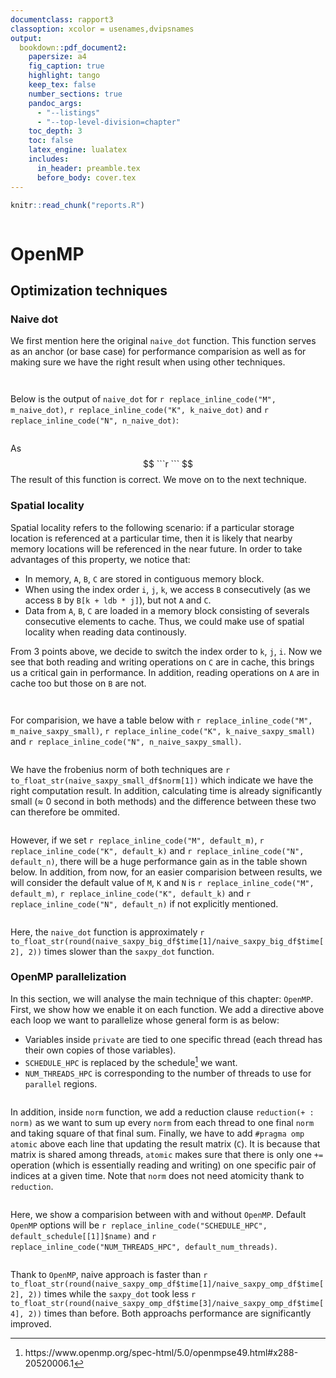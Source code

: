 ```yaml
---
documentclass: rapport3
classoption: xcolor = usenames,dvipsnames
output:
  bookdown::pdf_document2:
    papersize: a4
    fig_caption: true
    highlight: tango
    keep_tex: false
    number_sections: true
    pandoc_args: 
      - "--listings"
      - "--top-level-division=chapter"
    toc_depth: 3
    toc: false
    latex_engine: lualatex
    includes:
      in_header: preamble.tex
      before_body: cover.tex
---
```


```r
knitr::read_chunk("reports.R")
```

```r
```

# OpenMP
## Optimization techniques {#techniques}
### Naive dot

We first mention here the original `naive_dot` function. This function serves as an anchor (or base case) for performance comparision as well as for making sure we have the right result when using other techniques.

```c
```
```r
```
Below is the output of `naive_dot` for `r replace_inline_code("M", m_naive_dot)`, `r replace_inline_code("K", k_naive_dot)` and `r replace_inline_code("N", n_naive_dot)`:
```r
```

As
$$
```r
```
$$
The result of this function is correct. We move on to the next technique.

### Spatial locality

Spatial locality refers to the following scenario: if a particular storage location is referenced at a particular time, then it is likely that nearby memory locations will be referenced in the near future. In order to take advantages of this property, we notice that:

  - In memory, `A`, `B`, `C` are stored in contiguous memory block.
  - When using the index order `i`, `j`, `k`, we access `B` consecutively (as we access `B` by `B[k + ldb * j]`), but not `A` and `C`.
  - Data from `A`, `B`, `C` are loaded in a memory block consisting of severals consecutive elements to cache. Thus, we could make use of spatial locality when reading data continously.

From 3 points above, we decide to switch the index order to `k`, `j`, `i`. Now we see that both reading and writing operations on `C` are in cache, this brings us a critical gain in performance. In addition, reading operations on `A` are in cache too but those on `B` are not.

```c
```
```r
```
For comparision, we have a table below with `r replace_inline_code("M", m_naive_saxpy_small)`, `r replace_inline_code("K", k_naive_saxpy_small)` and `r replace_inline_code("N", n_naive_saxpy_small)`.
```r
```
We have the frobenius norm of both techniques are `r to_float_str(naive_saxpy_small_df$norm[1])` which indicate we have the right computation result. In addition, calculating time is already significantly small ($\approx$ 0 second in both methods) and the difference between these two can therefore be ommited.
```r
```
However, if we set `r replace_inline_code("M", default_m)`, `r replace_inline_code("K", default_k)` and `r replace_inline_code("N", default_n)`, there will be a huge performance gain as in the table shown below. In addition, from now, for an easier comparision between results, we will consider the default value of `M`, `K` and `N` is `r replace_inline_code("M", default_m)`, `r replace_inline_code("K", default_k)` and `r replace_inline_code("N", default_n)` if not explicitly mentioned.
```r
```
Here, the `naive_dot` function is approximately `r to_float_str(round(naive_saxpy_big_df$time[1]/naive_saxpy_big_df$time[2], 2))` times slower than the `saxpy_dot` function.

### OpenMP parallelization

In this section, we will analyse the main technique of this chapter: `OpenMP`. First, we show how we enable it on each function. We add a directive above each loop we want to parallelize whose general form is as below:

- Variables inside `private` are tied to one specific thread (each thread has their own copies of those variables).
- `SCHEDULE_HPC` is replaced by the schedule^[https://www.openmp.org/spec-html/5.0/openmpse49.html#x288-20520006.1] we want.
- `NUM_THREADS_HPC` is corresponding to the number of threads to use for `parallel` regions.
```c
```

In addition, inside `norm` function, we add a reduction clause `reduction(+ : norm)` as we want to sum up every `norm` from each thread to one final `norm` and taking square of that final sum. Finally, we have to add `#pragma omp atomic` above each line that updating the result matrix (`C`). It is because that matrix is shared among threads, `atomic` makes sure that there is only one `+=` operation (which is essentially reading and writing) on one specific pair of indices at a given time. Note that `norm` does not need atomicity thank to `reduction`.
```r
```
Here, we show a comparision between with and without `OpenMP`. Default `OpenMP` options will be `r replace_inline_code("SCHEDULE_HPC", default_schedule[[1]]$name)` and `r replace_inline_code("NUM_THREADS_HPC", default_num_threads)`.
```r
```
Thank to `OpenMP`, naive approach is faster than `r to_float_str(round(naive_saxpy_omp_df$time[1]/naive_saxpy_omp_df$time[2], 2))` times while the `saxpy_dot` took less `r to_float_str(round(naive_saxpy_omp_df$time[3]/naive_saxpy_omp_df$time[4], 2))` times than before. Both approachs performance are significantly improved.
